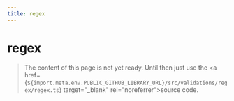 ```yaml
---
title: regex
---
```


# regex

> The content of this page is not yet ready. Until then just use the <a href={`${import.meta.env.PUBLIC_GITHUB_LIBRARY_URL}/src/validations/regex/regex.ts`} target="\_blank" rel="noreferrer">source code</a>.
